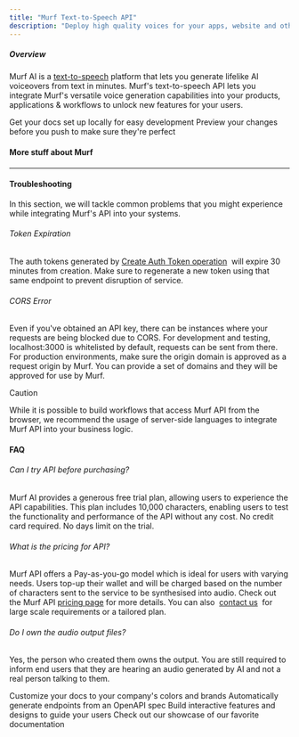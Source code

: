 ```yaml
---
title: "Murf Text-to-Speech API"
description: "Deploy high quality voices for your apps, website and other services at scale. Engage your users with Murf's natural sounding voiceovers for chatbots, virtual assistants, virtual reality systems, metaverse games, automobiles, public announcements, IVR and more."
---
```


##### Overview

Murf AI is a [text-to-speech](https://murf.ai/text-to-speech) platform that lets you generate lifelike AI voiceovers from text in minutes. Murf's text-to-speech API lets you integrate Murf's versatile voice generation capabilities into your products, applications & workflows to unlock new features for your users.

<CardGroup cols={2}>
  <Card title="Edit Your Docs" icon="pen-to-square" href="https://mintlify.com/docs/quickstart">
    Get your docs set up locally for easy development
  </Card>

  <Card title="Preview Changes" icon="image" href="https://mintlify.com/docs/development">
    Preview your changes before you push to make sure they're perfect
  </Card>
</CardGroup>

#### More stuff about Murf

####

***

#### Troubleshooting

In this section, we will tackle common problems that you might experience while integrating Murf's API into your systems.

###### Token Expiration

The auth tokens generated by [Create Auth Token operation](https://murf.ai/api/reference)  will expire 30 minutes from creation. Make sure to regenerate a new token using that same endpoint to prevent disruption of service.

###### CORS Error

Even if you've obtained an API key, there can be instances where your requests are being blocked due to CORS. For development and testing, localhost:3000 is whitelisted by default, requests can be sent from there. For production environments, make sure the origin domain is approved as a request origin by Murf. You can provide a set of domains and they will be approved for use by Murf.

Caution

While it is possible to build workflows that access Murf API from the browser, we recommend the usage of server-side languages to integrate Murf API into your business logic.

#### FAQ

###### Can I try API before purchasing?

Murf AI provides a generous free trial plan, allowing users to experience the API capabilities. This plan includes 10,000 characters, enabling users to test the functionality and performance of the API without any cost. No credit card required. No days limit on the trial.

###### What is the pricing for API?

Murf API offers a Pay-as-you-go model which is ideal for users with varying needs. Users top-up their wallet and will be charged based on the number of characters sent to the service to be synthesised into audio. Check out the Murf API [pricing page](https://murf.ai/api/account?qState=upgrade) for more details. You can also  [contact us](https://murf.ai/enterprise)  for large scale requirements or a tailored plan.

###### Do I own the audio output files?

Yes, the person who created them owns the output. You are still required to inform end users that they are hearing an audio generated by AI and not a real person talking to them.

<CardGroup cols={2}>
  <Card title="Customize Style" icon="palette" href="https://mintlify.com/docs/settings/global">
    Customize your docs to your company's colors and brands
  </Card>

  <Card title="Reference APIs" icon="code" href="https://mintlify.com/docs/api-playground/openapi">
    Automatically generate endpoints from an OpenAPI spec
  </Card>

  <Card title="Add Components" icon="screwdriver-wrench" href="https://mintlify.com/docs/components/accordion">
    Build interactive features and designs to guide your users
  </Card>

  <Card title="Get Inspiration" icon="stars" href="https://mintlify.com/customers">
    Check out our showcase of our favorite documentation
  </Card>
</CardGroup>